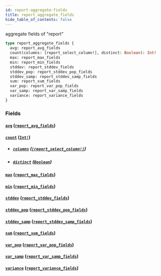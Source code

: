 ```yaml
---
id: report-aggregate-fields
title: report_aggregate_fields
hide_table_of_contents: false
---
```


aggregate fields of "report"

```graphql
type report_aggregate_fields {
  avg: report_avg_fields
  count(columns: [report_select_column!], distinct: Boolean): Int!
  max: report_max_fields
  min: report_min_fields
  stddev: report_stddev_fields
  stddev_pop: report_stddev_pop_fields
  stddev_samp: report_stddev_samp_fields
  sum: report_sum_fields
  var_pop: report_var_pop_fields
  var_samp: report_var_samp_fields
  variance: report_variance_fields
}
```

### Fields

#### [`avg`](#) ([`report_avg_fields`](/07-graphql/objects/report-avg-fields))

#### [`count`](#) ([`Int!`](/07-graphql/scalars/int))

- ##### [`columns`](#) ([`[report_select_column!]`](/07-graphql/enums/report-select-column))

- ##### [`distinct`](#) ([`Boolean`](/07-graphql/scalars/boolean))

#### [`max`](#) ([`report_max_fields`](/07-graphql/objects/report-max-fields))

#### [`min`](#) ([`report_min_fields`](/07-graphql/objects/report-min-fields))

#### [`stddev`](#) ([`report_stddev_fields`](/07-graphql/objects/report-stddev-fields))

#### [`stddev_pop`](#) ([`report_stddev_pop_fields`](/07-graphql/objects/report-stddev-pop-fields))

#### [`stddev_samp`](#) ([`report_stddev_samp_fields`](/07-graphql/objects/report-stddev-samp-fields))

#### [`sum`](#) ([`report_sum_fields`](/07-graphql/objects/report-sum-fields))

#### [`var_pop`](#) ([`report_var_pop_fields`](/07-graphql/objects/report-var-pop-fields))

#### [`var_samp`](#) ([`report_var_samp_fields`](/07-graphql/objects/report-var-samp-fields))

#### [`variance`](#) ([`report_variance_fields`](/07-graphql/objects/report-variance-fields))
